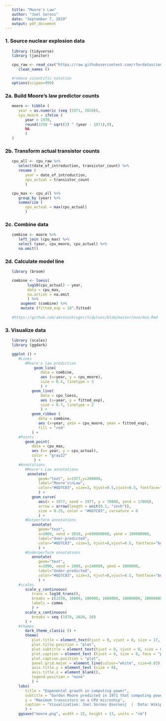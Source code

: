 ```yaml
---
   title: "Moore's Law"
   author: "Joel Soroos"
   date: "September 7, 2019"
   output: pdf_document
---
```



### 1. Source nuclear explosion data
```r

   library (tidyverse)
   library (janitor) 

   cpu_raw <- read_csv("https://raw.githubusercontent.com/rfordatascience/tidytuesday/master/data/2019/2019-09-03/cpu.csv") %>%
      clean_names ()

   #remove scientific notation 
   options(scipen=999)
```
   

### 2a.  Build Moore's law predictor counts
```r

   moore <- tibble (
      year = as.numeric (seq (1971, 2020)),
      cpu_moore = ifelse (
         year > 1970, 
         round(2250 * sqrt(2) ^ (year - 1971),0),
         NA
         )
   )
```


### 2b.  Transform actual transistor counts
```r

   cpu_all <- cpu_raw %>%
      select(date_of_introduction, transistor_count) %>%
      rename (
         year = date_of_introduction,
         cpu_actual = transistor_count
         )

   cpu_max <- cpu_all %>%
      group_by (year) %>%
      summarize (
         cpu_actual = max(cpu_actual)
         )
```


### 2c.  Combine data
```r
   
   combine <- moore %>%
      left_join (cpu_max) %>%
      select (year, cpu_moore, cpu_actual) %>%
      na.omit()

```

### 2d.  Calculate model line
```r

   library (broom)

   combine <- loess(		    
          log10(cpu_actual) ~ year,		   
          data = cpu_max,		       
          na.action = na.omit
          ) %>%		
       augment (combine) %>%
       mutate (fitted_exp = 10^.fitted)
   
   #https://github.com/amsteinkruger/tidytues/blob/master/moo/moo.Rmd
```


### 3. Visualize data
```r

   library (scales)
   library (ggdark)

   ggplot () +
      #Lines
         #Moore's law prediction
             geom_line(
                data = combine,
                aes (x=year, y = cpu_moore),
                size = 0.4, linetype = 3
                ) + 
            geom_line(
                data = cpu_loess,
                aes (x=year, y = fitted_exp),
                size = 0.7, linetype = 2
                ) + 
            geom_ribbon (
               data = combine,
               aes (x=year, ymin = cpu_moore, ymax = fitted_exp),
               fill = "red"
            ) +
      #Points
         geom_point(
            data = cpu_max,
            aes (x= year, y = cpu_actual),
            color = "gray22"
             ) +
      #Annotations
         #Moore's Law annotations
          annotate(
               geom="text", x=1977,y=200000,
               label="Moore's\nLaw", 
               color="#6D7C83", size=3, hjust=0.5,vjust=0.5, fontface="bold"
               ) +
            geom_curve(
               aes(x = 1977, xend = 1977, y = 70000, yend = 17000),
               arrow = arrow(length = unit(0.1, "inch")),
               size = 0.25, color = "#6D7C83", curvature = 0  
               ) +
         #Outperform annotations
            annotate(
               geom="text", 
               x=2000, xend = 2010, y=600000000, yend = 100000000,
               label="Over-predicted", 
               color="#6D7C83", size=3, hjust=0,vjust=0.5, fontface="bold", angle = 27
               ) +
         #Underperform annotations
            annotate(
               geom="text", 
               x=1990, xend = 2000, y=140000, yend = 1000000,
               label="Under-predicted", 
               color="#6D7C83", size=3, hjust=0,vjust=0.5, fontface="bold", angle = 27
               ) +
      #scales
         scale_y_continuous(
            trans = log10_trans(),
            breaks = c(2250, 10000, 100000, 1000000, 10000000, 100000000, 1000000000, 10000000000, 100000000000),
            labels = comma
            ) +
         scale_x_continuous(
            breaks = seq (1970, 2020, 10)
         ) +
      #themes
         dark_theme_classic () +
         theme(
            plot.title = element_text(hjust = 0, vjust = 0, size = 17, face = "bold", margin = margin (0,0,7,0)),
            plot.title.position = "plot",
            plot.subtitle = element_text(hjust = 0, vjust = 0, size = 8, face = "bold", margin = margin (0,0,30,0)),
            plot.caption = element_text (hjust = 0, size = 8, face = "plain", margin = margin (15,0,0,0), color="#6D7C83"),
            plot.caption.position = "plot",
            panel.grid.major = element_line(colour="white", size=0.03),
            axis.title.y = element_text (size = 9),
            axis.title.x = element_blank(),
            legend.position = "none"
            ) +
      labs(
         title = "Exponental growth in computing power",
         subtitle = "Gordon Moore predicted in 1971 that computing power would double approximately every 2 years (Moore's Law).  Over the next\n38 years proccessing strength has indeed grown at that rate.  Points signify microchip processor greater than predicted.",
         y = "Maximum transistors on a CPU microchip",
         caption = "Visualization: Joel Soroos @soroosj  |  Data: Wikipedia via R4DS Tidy Tuesday"
         ) +
      ggsave("moore.png", width = 22, height = 13, units = "cm")
```

